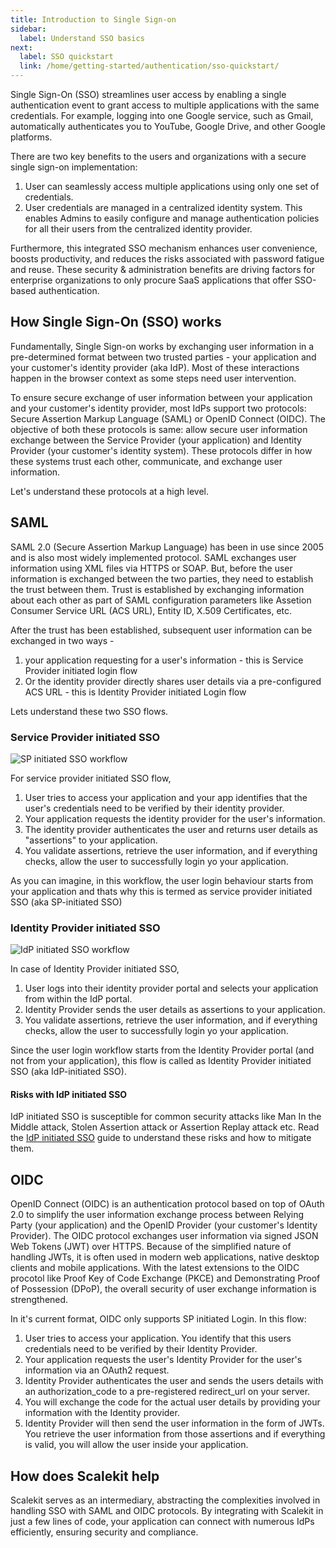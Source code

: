 ```yaml
---
title: Introduction to Single Sign-on
sidebar:
  label: Understand SSO basics
next:
  label: SSO quickstart
  link: /home/getting-started/authentication/sso-quickstart/
---
```



Single Sign-On (SSO) streamlines user access by enabling a single authentication event to grant access to multiple applications with the same credentials. For example, logging into one Google service, such as Gmail, automatically authenticates you to YouTube, Google Drive, and other Google platforms.

There are two key benefits to the users and organizations with a secure single sign-on implementation:

1. User can seamlessly access multiple applications using only one set of credentials.
2. User credentials are managed in a centralized identity system. This enables Admins to easily configure and manage authentication policies for all their users from the centralized identity provider.

Furthermore, this integrated SSO mechanism enhances user convenience, boosts productivity, and reduces the risks associated with password fatigue and reuse. These security & administration benefits are driving factors for enterprise organizations to only procure SaaS applications that offer SSO-based authentication.

## How Single Sign-On (SSO) works

Fundamentally, Single Sign-on works by exchanging user information in a pre-determined format between two trusted parties - your application and your customer's identity provider (aka IdP). Most of these interactions happen in the browser context as some steps need user intervention.

To ensure secure exchange of user information between your application and your customer's identity provider, most IdPs support two protocols: Secure Assertion Markup Language (SAML) or OpenID Connect (OIDC). The objective of both these protocols is same: allow secure user information exchange between the Service Provider (your application) and Identity Provider (your customer's identity system). These protocols differ in how these systems trust each other, communicate, and exchange user information.

Let's understand these protocols at a high level.

## SAML

SAML 2.0 (Secure Assertion Markup Language) has been in use since 2005 and is also most widely implemented protocol. SAML exchanges user information using XML files via HTTPS or SOAP. But, before the user information is exchanged between the two parties, they need to establish the trust between them. Trust is established by exchanging information about each other as part of SAML configuration parameters like Assetion Consumer Service URL (ACS URL), Entity ID, X.509 Certificates, etc.

After the trust has been established, subsequent user information can be exchanged in two ways -

1. your application requesting for a user's information - this is Service Provider initiated login flow
2. Or the identity provider directly shares user details via a pre-configured ACS URL - this is Identity Provider initiated Login flow

Lets understand these two SSO flows.

### Service Provider initiated SSO

![SP initiated SSO
  workflow](@/assets/docs/home/sso-basics/1.png)


For service provider initiated SSO flow,

1. User tries to access your application and your app identifies that the user's credentials need to be verified by their identity provider.
2. Your application requests the identity provider for the user's information.
3. The identity provider authenticates the user and returns user details as "assertions" to your application.
4. You validate assertions, retrieve the user information, and if everything checks, allow the user to successfully login yo your application.

As you can imagine, in this workflow, the user login behaviour starts from your application and thats why this is termed as service provider initiated SSO (aka SP-initiated SSO)

### Identity Provider initiated SSO


  ![IdP initiated SSO
  workflow](@/assets/docs/home/sso-basics/2-idp-init-sso.png)


In case of Identity Provider initiated SSO,

1. User logs into their identity provider
   portal and selects your application from within the IdP portal.
2. Identity Provider sends the user details as assertions to your application.
3. You validate assertions, retrieve the user information, and if everything checks, allow the user to successfully
   login yo your application.

Since the user login workflow starts from the Identity Provider portal (and not from your application), this flow is called as Identity Provider initiated SSO (aka IdP-initiated SSO).

#### Risks with IdP initiated SSO

IdP initiated SSO is susceptible for common security attacks like Man In the Middle attack, Stolen Assertion attack or Assertion Replay attack etc. Read the [IdP initiated SSO](/sso/guides/setup-sso/implement-idp-initiated-sso) guide to understand these risks and how to mitigate them.

## OIDC

OpenID Connect (OIDC) is an authentication protocol based on top of OAuth 2.0 to simplify the user information exchange process between Relying Party (your application) and the OpenID Provider (your customer's Identity Provider). The OIDC protocol exchanges user information via signed JSON Web Tokens (JWT) over HTTPS. Because of the simplified nature of handling JWTs, it is often used in modern web applications, native desktop clients and mobile applications. With the latest extensions to the OIDC procotol like Proof Key of Code Exchange (PKCE) and Demonstrating Proof of Possession (DPoP), the overall security of user exchange information is strengthened.

In it's current format, OIDC only supports SP initiated Login. In this flow:

1. User tries to access your application. You identify that this users credentials need to be verified by their Identity Provider.
2. Your application requests the user's Identity Provider for the user's information via an OAuth2 request.
3. Identity Provider authenticates the user and sends the users details with an authorization_code to a pre-registered redirect_url on your server.
4. You will exchange the code for the actual user details by providing your information with the Identity provider.
5. Identity Provider will then send the user information in the form of JWTs. You retrieve the user information from those assertions and if everything is valid, you will allow the user inside your application.

## How does Scalekit help

Scalekit serves as an intermediary, abstracting the complexities involved in handling SSO with SAML and OIDC protocols. By integrating with Scalekit in just a few lines of code, your application can connect with numerous IdPs efficiently, ensuring security and compliance.
